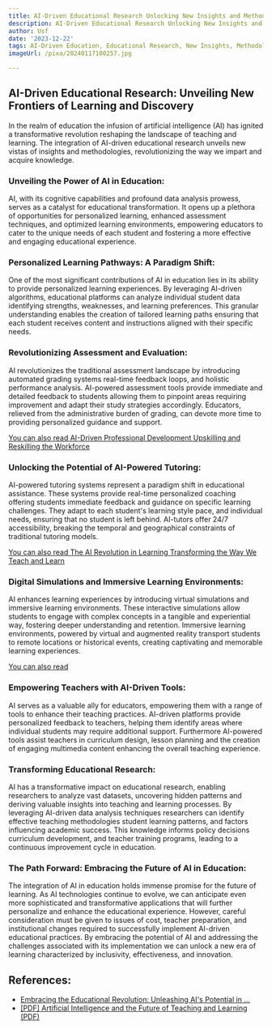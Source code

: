 ```yaml
---
title: AI-Driven Educational Research Unlocking New Insights and Methodologies
description: AI-Driven Educational Research Unlocking New Insights and Methodologies
author: Usf
date: '2023-12-22'
tags: AI-Driven Education, Educational Research, New Insights, Methodologies
imageUrl: /pixa/20240117100257.jpg

---
```

## AI-Driven Educational Research: Unveiling  New Frontiers of Learning and Discovery

In the realm of education the infusion of  artificial intelligence (AI) has ignited  a transformative revolution reshaping the landscape of teaching and learning. The integration  of  AI-driven educational research unveils new vistas of insights  and methodologies, revolutionizing the way we impart and acquire knowledge.

### Unveiling the Power of AI in Education:

AI, with its cognitive capabilities and profound data analysis prowess, serves as a catalyst for educational transformation. It opens up a plethora of opportunities for personalized learning,  enhanced assessment techniques, and  optimized  learning environments, empowering educators to cater to the unique  needs of each student and fostering a more effective and engaging educational experience.

###  Personalized Learning Pathways:  A Paradigm Shift:

One of the most significant contributions of AI  in education lies in its ability to  provide personalized  learning experiences. By leveraging AI-driven algorithms, educational platforms can analyze individual student data  identifying strengths, weaknesses, and learning preferences. This granular understanding enables the creation of tailored learning paths ensuring that each student  receives content and instructions aligned with  their specific needs.

###  Revolutionizing Assessment and Evaluation:

AI revolutionizes  the traditional assessment landscape by introducing  automated  grading  systems real-time feedback loops, and holistic performance analysis. AI-powered assessment tools provide immediate and detailed feedback to students allowing them to pinpoint areas requiring improvement and adapt their study strategies accordingly. Educators, relieved from the  administrative burden of grading, can devote more time to  providing personalized guidance and support.

[You  can also read AI-Driven Professional Development Upskilling and Reskilling the Workforce](AI-Driven%20Professional%20Development%20Upskilling%20and%20Reskilling%20the%20Workforce)


### Unlocking the Potential of AI-Powered Tutoring:

AI-powered tutoring systems represent a paradigm shift in educational  assistance. These systems provide real-time personalized coaching offering students immediate feedback and guidance on specific learning challenges. They adapt to each  student's learning style pace, and individual needs, ensuring that no student is left behind. AI-tutors offer 24/7 accessibility, breaking the temporal and geographical  constraints of  traditional tutoring models.

[You can  also read The AI Revolution in Learning Transforming  the Way We Teach and Learn](The%20AI%20Revolution%20in%20Learning%20Transforming%20the%20Way%20We%20Teach%20and%20Learn)


### Digital Simulations and Immersive Learning Environments:

AI enhances learning experiences by introducing virtual simulations and immersive learning  environments. These interactive simulations allow students to  engage  with complex concepts in a  tangible and experiential way, fostering deeper understanding and  retention. Immersive learning environments, powered by virtual and augmented  reality transport  students to remote locations or historical events, creating captivating and memorable learning experiences.

[You can  also read ]()


### Empowering Teachers  with  AI-Driven Tools:

AI serves as a  valuable ally for educators, empowering them with a range of  tools to enhance their teaching practices. AI-driven platforms provide personalized feedback to teachers,  helping them identify  areas where  individual students may require additional support. Furthermore AI-powered tools assist teachers  in curriculum design,  lesson planning  and  the creation of engaging multimedia content enhancing the overall teaching experience.

### Transforming Educational Research:

AI has a transformative impact on educational research, enabling researchers to analyze vast datasets, uncovering hidden patterns and deriving valuable  insights into teaching and learning processes. By leveraging AI-driven data analysis techniques researchers can identify effective teaching methodologies student learning patterns, and factors influencing academic success. This  knowledge informs policy decisions  curriculum development, and teacher training programs, leading to a continuous improvement cycle in education.

### The Path Forward: Embracing the Future of AI in Education:

The integration of AI in education holds immense promise for the future of learning. As AI technologies continue to evolve, we  can anticipate even more sophisticated and transformative applications that will further personalize and enhance the educational experience. However,  careful consideration must be  given to issues of cost, teacher preparation, and institutional changes required to successfully implement AI-driven educational practices. By embracing the potential of  AI and addressing  the challenges associated  with its implementation we can unlock a new era of  learning characterized  by inclusivity, effectiveness, and innovation.

## References:
- [Embracing the Educational Revolution: Unleashing AI's Potential in ...](https://www.linkedin.com/pulse/embracing-educational-revolution-unleashing-ais-potential-learning)
- [[PDF] Artificial Intelligence and the Future of Teaching and Learning (PDF)](https://www2.ed.gov/documents/ai-report/ai-report.pdf)

